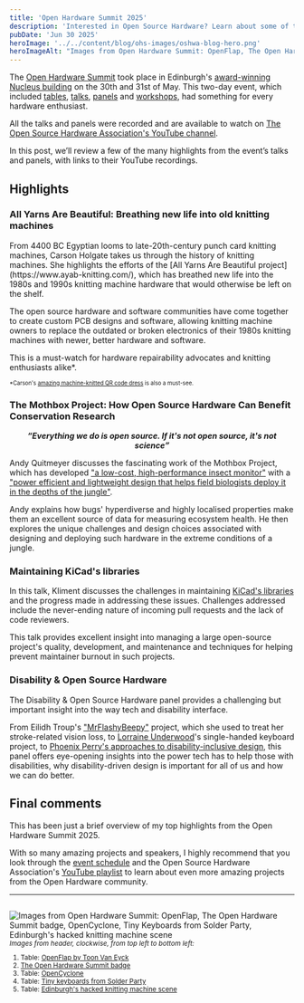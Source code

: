 ```yaml
---
title: 'Open Hardware Summit 2025'
description: 'Interested in Open Source Hardware? Learn about some of the fantastic work showcased by the community at the Open Hardware Summit 2025.'
pubDate: 'Jun 30 2025'
heroImage: '../../content/blog/ohs-images/oshwa-blog-hero.png'
heroImageAlt: "Images from Open Hardware Summit: OpenFlap, The Open Hardware Summit badge, OpenCyclone, Tiny Keyboards from Solder Party, Edinburgh's hacked knitting machine scene"
---
```


The [Open Hardware Summit](https://2025.oshwa.org/) took place in Edinburgh's [award-winning Nucleus building](https://www.ribaj.com/buildings/riba-awards-2025-rias-scotland-nucleus-building-university-of-edinburgh-sheppard-robson-education) on the 30th and 31st of May. This two-day event, which included [tables](https://2025.oshwa.org/tables/), [talks](https://2025.oshwa.org/talks/), [panels](https://2025.oshwa.org/panels/) and [workshops](https://2025.oshwa.org/workshops/), had something for every hardware enthusiast.

All the talks and panels were recorded and are available to watch on [The Open Source Hardware Association's YouTube channel](https://www.youtube.com/@OpenSourceHardware/videos).

In this post, we’ll review a few of the many highlights from the event’s talks and panels, with links to their YouTube recordings.

## Highlights

### All Yarns Are Beautiful: Breathing new life into old knitting machines
<YouTube id="QZnsSc_mTG0" title="All Yarns Are Beautiful: Breathing new life into old knitting machines" />
From 4400 BC Egyptian looms to late-20th-century punch card knitting machines, Carson Holgate takes us through the history of knitting machines. She highlights the efforts of the [All Yarns Are Beautiful project](https://www.ayab-knitting.com/), which has breathed new life into the 1980s and 1990s knitting machine hardware that would otherwise be left on the shelf.

The open source hardware and software communities have come together to create custom PCB designs and software, allowing knitting machine owners to replace the outdated or broken electronics of their 1980s knitting machines with newer, better hardware and software.

This is a must-watch for hardware repairability advocates and knitting enthusiasts alike*.

<sup><sup>*Carson's [amazing machine-knitted QR code dress](https://youtu.be/TdwTAnO4Qyg) is also a must-see.</sup></sup>

### The Mothbox Project: How Open Source Hardware Can Benefit Conservation Research
<YouTube id="MYUqxPdN3h8" />

<center><b><i><q>Everything we do is open source. If it's not open source, it's not science</q></i></b></center>

Andy Quitmeyer discusses the fascinating work of the Mothbox Project, which has developed ["a low-cost, high-performance insect monitor"](https://digital-naturalism-laboratories.github.io/Mothbox/) with a ["power efficient and lightweight design that helps field biologists deploy it in the depths of the jungle"](https://digital-naturalism-laboratories.github.io/Mothbox/).

Andy explains how bugs' hyperdiverse and highly localised properties make them an excellent source of data for measuring ecosystem health. He then explores the unique challenges and design choices associated with designing and deploying such hardware in the extreme conditions of a jungle.

### Maintaining KiCad's libraries
<YouTube id="UI5epXE5EIo" />

In this talk, Kliment discusses the challenges in maintaining [KiCad's libraries](https://kicad.github.io/) and the progress made in addressing these issues. Challenges addressed include the never-ending nature of incoming pull requests and the lack of code reviewers.

This talk provides excellent insight into managing a large open-source project's quality, development, and maintenance and techniques for helping prevent maintainer burnout in such projects.

### Disability & Open Source Hardware
<YouTube id="EaQgNXiYz8k" />

The Disability & Open Source Hardware panel provides a challenging but important insight into the way tech and disability interface.

From Eilidh Troup's ["MrFlashyBeepy"](https://github.com/Watty-Git/mrflashybeepy) project, which she used to treat her stroke-related vision loss, to [Lorraine Underwood](https://lorraine.mcunderwood.org/)'s single-handed keyboard project, to [Phoenix Perry's approaches to disability-inclusive design](https://phoenixperry.com/research.html), this panel offers eye-opening insights into the power tech has to help those with disabilities, why disability-driven design is important for all of us and how we can do better.

## Final comments

This has been just a brief overview of my top highlights from the Open Hardware Summit 2025.

With so many amazing projects and speakers, I highly recommend that you look through the [event schedule](https://2025.oshwa.org/schedule/) and the Open Source Hardware Association's [YouTube playlist](https://www.youtube.com/playlist?list=PLN2I5IwhHQ4qhEqAuk_MD0JZDzbTyWRXd) to learn about even more amazing projects from the Open Hardware community.

---

<sub><sub><sub><sub><pre></pre></sub></sub></sub></sub>
<Image src={heroImage} alt="Images from Open Hardware Summit: OpenFlap, The Open Hardware Summit badge, OpenCyclone, Tiny Keyboards from Solder Party, Edinburgh's hacked knitting machine scene" />
<small>*Images from header, clockwise, from top left to bottom left:*</small>
<small>
1. Table: [OpenFlap by Toon Van Eyck](https://github.com/ToonVanEyck/OpenFlap)
2. [The Open Hardware Summit badge](https://www.hackster.io/00legendary/open-hardware-summit-badge-2025-941ee3)
3. Table: [OpenCyclone](https://lionsanguinette.de/is-transition-for-sale_projekt-copy/)
4. Table: [Tiny keyboards from Solder Party](https://www.solder.party/)
5. Table: [Edinburgh's hacked knitting machine scene](https://2025.oshwa.org/tables/030-knitting/)
</small>